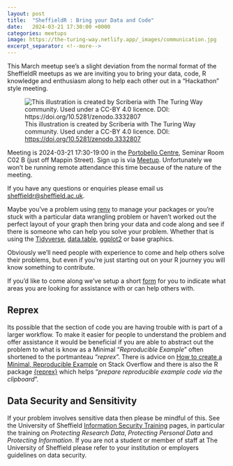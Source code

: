 ```yaml
---
layout: post
title:  "SheffieldR : Bring your Data and Code"
date:   2024-03-21 17:30:00 +0000
categories: meetups
image: https://the-turing-way.netlify.app/_images/communication.jpg
excerpt_separator: <!--more-->
---
```


This March meetup see's a slight deviation from the normal format of the SheffieldR meetups as we are inviting you to
bring your data, code, R knowledge and enthusiasm along to help each other out in a "Hackathon" style meeting.

![This illustration is created by Scriberia with The Turing Way community. Used under a CC-BY 4.0 licence. DOI:
[https://doi.org/10.5281/zenodo.3332807](https://doi.org/10.5281/zenodo.3332807)](https://the-turing-way.netlify.app/_images/communication.jpg)

Meeting is 2024-03-21 17:30-19:00 in the [Portobello Centre](https://www.openstreetmap.org/way/174114141), Seminar Room
C02 B (just off Mappin Street). Sign up is via
[Meetup](https://www.meetup.com/sheffieldr-sheffield-r-users-group/events/299525846/). Unfortunately we won't be running
remote attendance this time because of the nature of the meeting.

If you have any questions or enquiries please email us [sheffieldr@sheffield.ac.uk](mailto:sheffieldr@sheffield.ac.uk).

<!--more-->

Maybe you've a problem using [renv](https://rstudio.github.io/renv/articles/renv.html) to manage your packages or you're
stuck with a particular data wrangling problem or haven't worked out the perfect layout of your graph then bring your
data and code along and see if there is someone who can help you solve your problem. Whether that is using the
[Tidyverse](https://www.tidyverse.org), [data.table](https://rdatatable.gitlab.io/data.table/),
[ggplot2](https://ggplot2.tidyverse.org) or base graphics.

Obviously we'll need people with experience to come and help others solve their problems, but even if you're just
starting out on your R journey you will know something to contribute.

If you'd like to come along we've setup a short
[form](https://docs.google.com/forms/d/e/1FAIpQLSffiI7o68QcFngrirJ7YrjGgJfduwtv0UWJDQeNQLLKUDQmzA/viewform?pli=1) for
you to indicate what areas you are looking for assistance with or can help others with.

## Reprex

Its possible that the section of code you are having trouble with is part of a larger workflow. To make it easier for
people to understand the problem and offer assistance it would be beneficial if you are able to abstract out the problem
to what is know as a Minimal "_Reproducible Example_" often shortened to the portmanteau "_reprex_". There is advice on
[How to create a Minimal, Reproducible Example](https://stackoverflow.com/help/minimal-reproducible-example) on Stack
Overflow and there is also the R package [{reprex}](https://reprex.tidyverse.org/) which helps "_prepare reproducible
example code via the clipboard_".

## Data Security and Sensitivity

If your problem involves sensitive data then please be mindful of this. See the University of Sheffield [Information
Security Training](https://infosecurity.shef.ac.uk/training_courses/online/protecting-research-data) pages, in
particular the training on _Protecting Research Data_, _Protecting Personal Data_ and _Protecting Information_. If you
are not a student or member of staff at The University of Sheffield please refer to your institution or employers
guidelines on data security.
